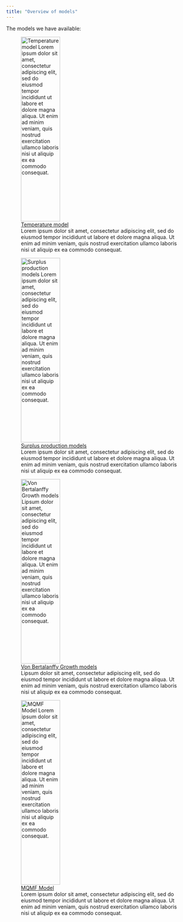 ```yaml
---
title: "Overview of models"
---
```


The models we have available:

::: {layout-ncol="3" layout="[[1,1]"}
![[Temperature model](temperature.qmd) <br> Lorem ipsum dolor sit amet, consectetur adipiscing elit, sed do eiusmod tempor incididunt ut labore et dolore magna aliqua. Ut enim ad minim veniam, quis nostrud exercitation ullamco laboris nisi ut aliquip ex ea commodo consequat.](images/elephant.jpg){fig-align="left" width="50%" height="500"}

![[Surplus production models](surplus-production.qmd) <br> Lorem ipsum dolor sit amet, consectetur adipiscing elit, sed do eiusmod tempor incididunt ut labore et dolore magna aliqua. Ut enim ad minim veniam, quis nostrud exercitation ullamco laboris nisi ut aliquip ex ea commodo consequat.](images/elephant2.jpg){fig-align="left" width="50%" height="500"}

![[Von Bertalanffy Growth models](von-bertalanffy.qmd) <br> Lipsum dolor sit amet, consectetur adipiscing elit, sed do eiusmod tempor incididunt ut labore et dolore magna aliqua. Ut enim ad minim veniam, quis nostrud exercitation ullamco laboris nisi ut aliquip ex ea commodo consequat.](images/elephant.jpg){fig-align="left" width="50%" height="500"}

![[MQMF Model](mqmf.qmd) <br> Lorem ipsum dolor sit amet, consectetur adipiscing elit, sed do eiusmod tempor incididunt ut labore et dolore magna aliqua. Ut enim ad minim veniam, quis nostrud exercitation ullamco laboris nisi ut aliquip ex ea commodo consequat.](images/pikeperch.png){fig-align="left" width="50%" height="500"}
:::
